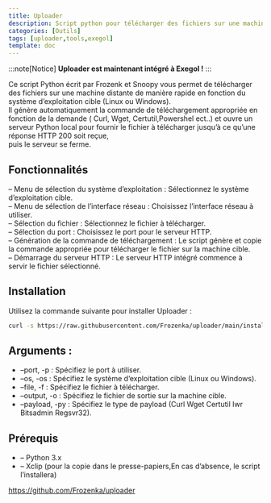 ---
title: Uploader
description: Script python pour télécharger des fichiers sur une machine distante de manière rapide en fonction du système d'exploitation cible (Linux ou Windows).
categories: [Outils]
tags: [uploader,tools,exegol]
template: doc
---

:::note[Notice]
**Uploader est maintenant intégré à Exegol !**
:::

Ce script Python écrit par Frozenk et Snoopy vous permet de télécharger des fichiers sur une machine distante de manière rapide en fonction du système d’exploitation cible (Linux ou Windows).  
Il génère automatiquement la commande de téléchargement appropriée en fonction de la demande ( Curl, Wget, Certutil,Powershel ect..) et ouvre un serveur Python local pour fournir le fichier à télécharger jusqu’à ce qu’une réponse HTTP 200 soit reçue,  
puis le serveur se ferme.

## Fonctionnalités

– Menu de sélection du système d’exploitation : Sélectionnez le système d’exploitation cible.  
– Menu de sélection de l’interface réseau : Choisissez l’interface réseau à utiliser.  
– Sélection du fichier : Sélectionnez le fichier à télécharger.  
– Sélection du port : Choisissez le port pour le serveur HTTP.  
– Génération de la commande de téléchargement : Le script génère et copie la commande appropriée pour télécharger le fichier sur la machine cible.  
– Démarrage du serveur HTTP : Le serveur HTTP intégré commence à servir le fichier sélectionné.

## Installation

Utilisez la commande suivante pour installer Uploader :

```bash wrap frame="terminal" title="Installation"
curl -s https://raw.githubusercontent.com/Frozenka/uploader/main/install.sh | sudo bash
```

## Arguments :

- –port, -p : Spécifiez le port à utiliser.
- –os, -os : Spécifiez le système d’exploitation cible (Linux ou Windows).
- –file, -f : Spécifiez le fichier à télécharger.
- –output, -o : Spécifiez le fichier de sortie sur la machine cible.
- –payload, -py : Spécifiez le type de payload (Curl Wget Certutil Iwr Bitsadmin Regsvr32).

## Prérequis

- – Python 3.x
- – Xclip (pour la copie dans le presse-papiers,En cas d’absence, le script l’installera)

https://github.com/Frozenka/uploader